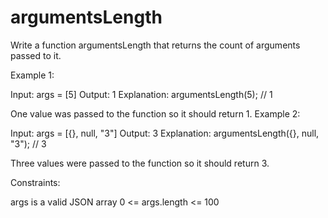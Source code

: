 # argumentsLength

Write a function argumentsLength that returns the count of arguments passed to it.

Example 1:

Input: args = [5]
Output: 1
Explanation:
argumentsLength(5); // 1

One value was passed to the function so it should return 1.
Example 2:

Input: args = [{}, null, "3"]
Output: 3
Explanation:
argumentsLength({}, null, "3"); // 3

Three values were passed to the function so it should return 3.

Constraints:

args is a valid JSON array
0 <= args.length <= 100
